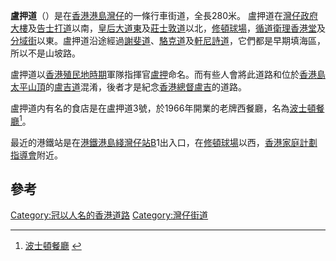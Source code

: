 {{not|盧吉道}}
{{Infobox Hong Kong Road
|中文街道名稱=盧押道
|英文街道名稱=Luard Road
|圖片=File:Luard Road 2016.jpg
|圖片說明=盧押道（2016年）
|圖片2=
|圖片說明2=
|隸屬幹線=
|路段總長度=280m
|車速限制=
|行車線數量=雙線北行（莊士敦道至謝斐道一段）<br/>雙線雙程（謝斐道至告士打道一段）
|所在地區=[[香港島|香港島]][[灣仔區|灣仔區]]
|起點=[[莊士敦道|莊士敦道]]
|終點=[[告士打道|告士打道]]
|道路命名日期=1929年6月14日	
|行人專用區=
|命名文件=
|道路動工日期=
|道路興建計劃=
|道路舊名資料=
|通車日期=
|收費=}}

'''盧押道'''（{{lang-en|'''Luard Road'''}}）是在[[香港|香港]][[香港島|港島]][[灣仔|灣仔]]的一條行車街道，全長280米。 盧押道在[[灣仔政府大樓|灣仔政府大樓]]及[[告士打道|告士打道]]以南，[[皇后大道|皇后大道東]]及[[莊士敦道|莊士敦道]]以北，[[修頓球場|修頓球場]]，[[循道衛理香港堂|循道衛理香港堂]]及[[分域街|分域街]]以東。盧押道沿途經過[[謝斐道|謝斐道]]、[[駱克道|駱克道]]及[[軒尼詩道|軒尼詩道]]，它們都是早期填海區，所以不是山坡路。

盧押道以[[香港殖民地時期|香港殖民地時期]]軍隊指揮官[[盧押_(軍隊指揮官)|盧押]]命名。而有些人會將此道路和位於[[香港島|香港島]][[太平山_(香港)|太平山頂]]的[[盧吉道|盧吉道]]混淆，後者才是紀念[[香港總督|香港總督]][[盧吉|盧吉]]的道路。

盧押道内有名的食店是在盧押道3號，於1966年開業的老牌西餐廳，名為[[波士頓餐廳|波士頓餐廳]]<ref>[http://www.boston-hk.com/home.htm 波士頓餐廳] {{webarchive|url=https://web.archive.org/web/20060718151623/http://www.boston-hk.com/home.htm |date=2006-07-18 }}</ref>。   

最近的港鐵站是在[[港鐵|港鐵]][[港島綫|港島綫]][[灣仔站|灣仔站]]B1出入口，在[[修頓球場|修頓球場]]以西，[[香港家庭計劃指導會|香港家庭計劃指導會]]附近。

[[Category:冠以人名的香港道路|Category:冠以人名的香港道路]]

==參考==
{{reflist}}

{{HK-road-stub}}
[[Category:灣仔街道|Category:灣仔街道]]